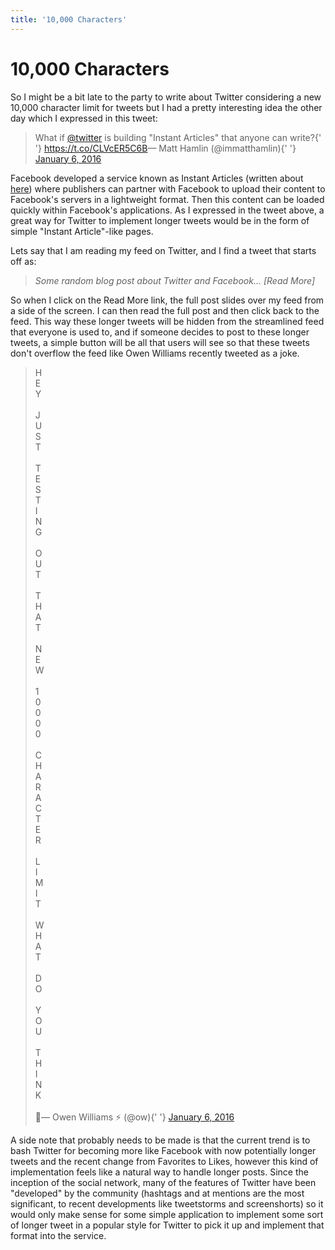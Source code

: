 ```yaml
---
title: '10,000 Characters'
---
```


# 10,000 Characters

So I might be a bit late to the party to write about Twitter considering a new 10,000 character limit for tweets but I had a pretty interesting idea the other day which I expressed in this tweet:

<blockquote className="twitter-tweet tw-align-center" data-lang="en">
  <p lang="en" dir="ltr">
    What if <a href="https://twitter.com/twitter">@twitter</a> is building
    "Instant Articles" that anyone can write?{' '}
    <a href="https://t.co/CLVcER5C6B">https://t.co/CLVcER5C6B</a>&mdash; Matt
    Hamlin (@immatthamlin){' '}
    <a href="https://twitter.com/immatthamlin/status/684528854694670337">
      January 6, 2016
    </a>
  </p>
</blockquote>

Facebook developed a service known as Instant Articles (written about <a  href="http://www.theverge.com/2015/5/13/8595263/facebooks-instant-articles-arrive-to-speed-up-the-news-feed">here</a>) where publishers can partner with Facebook to upload their content to Facebook's servers in a lightweight format. Then this content can be loaded quickly within Facebook's applications. As I expressed in the tweet above, a great way for Twitter to implement longer tweets would be in the form of simple "Instant Article"-like pages.

Lets say that I am reading my feed on Twitter, and I find a tweet that starts off as:

> _Some random blog post about Twitter and Facebook... [Read More]_

So when I click on the Read More link, the full post slides over my feed from a side of the screen. I can then read the full post and then click back to the feed. This way these longer tweets will be hidden from the streamlined feed that everyone is used to, and if someone decides to post to these longer tweets, a simple button will be all that users will see so that these tweets don't overflow the feed like Owen Williams recently tweeted as a joke.

<blockquote className="twitter-tweet tw-align-center" data-lang="en">
  <p lang="en" dir="ltr">
    H <br />E<br />Y<br />
    <br />J<br />U<br />S<br />T<br />
    <br />T<br />E<br />S<br />T<br />I<br />N<br />G<br />
    <br />O<br />U<br />T<br />
    <br />T<br />H<br />A<br />T<br />
    <br />N<br />E<br />W<br />
    <br />1<br />0<br />0<br />0<br />0<br />
    <br />C<br />H<br />A<br />R<br />A<br />C<br />T<br />E<br />R<br />
    <br />L<br />I<br />M<br />I<br />T<br />
    <br />W<br />H<br />A<br />T<br />
    <br />D<br />O<br />
    <br />Y<br />O<br />U<br />
    <br />T<br />H<br />I<br />N<br />K<br />
    <br />
    💁&mdash; Owen Williams ⚡️ (@ow){' '}
    <a href="https://twitter.com/ow/status/684528705561989121">
      January 6, 2016
    </a>
  </p>
</blockquote>

A side note that probably needs to be made is that the current trend is to bash Twitter for becoming more like Facebook with now potentially longer tweets and the recent change from Favorites to Likes, however this kind of implementation feels like a natural way to handle longer posts. Since the inception of the social network, many of the features of Twitter have been "developed" by the community (hashtags and at mentions are the most significant, to recent developments like tweetstorms and screenshorts) so it would only make sense for some simple application to implement some sort of longer tweet in a popular style for Twitter to pick it up and implement that format into the service.
